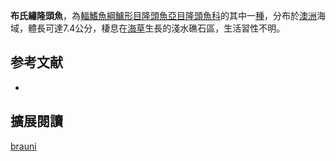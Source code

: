 {{Speciesbox
| image = 
| image_width = 250px
| status = DD
| status_system = IUCN3.1
| genus = Pictilabrus
| species = brauni
| authority = [[Hutchins_&_Morrison|Hutchins & Morrison]], 1996
| synonyms = 
}}

'''布氏繡隆頭魚'''，為[[輻鰭魚綱|輻鰭魚綱]][[鱸形目|鱸形目]][[隆頭魚亞目|隆頭魚亞目]][[隆頭魚科|隆頭魚科]]的其中一[[種|種]]，分布於[[澳洲|澳洲]]海域，體長可達7.4公分，棲息在[[海草|海草]]生長的淺水礁石區，生活習性不明。

==参考文献==
*{{FishBase_species|genus=Pictilabrus|species=brauni|year=2013|month=8}}
== 擴展閱讀 ==
{{refbegin}}
{{wikispecies-inline|Pictilabrus brauni|布氏繡隆頭魚}}
{{refend}}
{{Taxonbar|from=Q2618612}}

[[Category:繡隆頭魚屬|brauni]]


{{鱸形目小作品}}